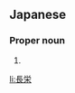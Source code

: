 ==Japanese==
{{ja-kanjitab|ちょう|えい|yomi=o}}

===Proper noun===
{{ja-pos|proper|ちょうえい}}

# {{given name|male|lang=ja|sort=ちょうえい}}

[[li:長栄]]
